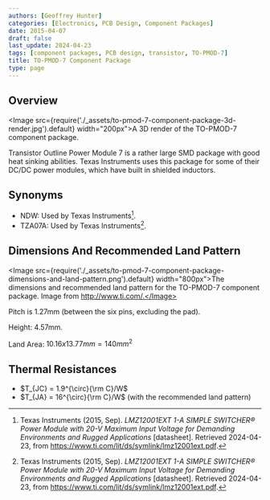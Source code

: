 ```yaml
---
authors: [Geoffrey Hunter]
categories: [Electronics, PCB Design, Component Packages]
date: 2015-04-07
draft: false
last_update: 2024-04-23
tags: [component packages, PCB design, transistor, TO-PMOD-7]
title: TO-PMOD-7 Component Package
type: page
---
```


## Overview

<Image src={require('./_assets/to-pmod-7-component-package-3d-render.jpg').default} width="200px">A 3D render of the TO-PMOD-7 component package.</Image>

Transistor Outline Power Module 7 is a rather large SMD package with good heat sinking abilities. Texas Instruments uses this package for some of their DC/DC power modules, which have built in shielded inductors.

## Synonyms

* NDW: Used by Texas Instruments[^ti-lmz12001ext-smps-ds].
* TZA07A: Used by Texas Instruments[^ti-lmz12001ext-smps-ds].

## Dimensions And Recommended Land Pattern

<Image src={require('./_assets/to-pmod-7-component-package-dimensions-and-land-pattern.png').default} width="800px">The dimensions and recommended land pattern for the TO-PMOD-7 component package. Image from http://www.ti.com/.</Image>

Pitch is 1.27mm (between the six pins, excluding the pad).

Height: 4.57mm.

Land Area: $10.16x13.77mm = 140mm^2$

## Thermal Resistances

* $T_{JC} = 1.9^{\circ}{\rm C}/W$
* $T_{JA} = 16^{\circ}{\rm C}/W$ (with the recommended land pattern)

[^ti-lmz12001ext-smps-ds]: Texas Instruments (2015, Sep). _LMZ12001EXT 1-A SIMPLE SWITCHER® Power Module with 20-V Maximum Input Voltage for Demanding Environments and Rugged Applications_ [datasheet]. Retrieved 2024-04-23, from https://www.ti.com/lit/ds/symlink/lmz12001ext.pdf.
